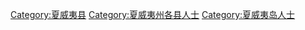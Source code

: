 [[Category:夏威夷县|Category:夏威夷县]]
[[Category:夏威夷州各县人士|Category:夏威夷州各县人士]]
[[Category:夏威夷岛人士|Category:夏威夷岛人士]]